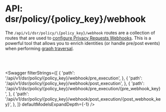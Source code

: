 
# API: dsr/policy/\{policy_key}/webhook

The `/api/v1/dsr/policy/\{policy_key}/webhook` routes are a collection of routes that are used to [configure Privacy Requests Webhooks](/docs/dev-docs/configuration/privacy-requests/webhooks). This is a powerful tool that allows you to enrich identities (or handle pre/post events) when performing [graph traversal](/docs/dev-docs/configuration/privacy-requests/graphs).

<br></br>

<Swagger 
    filterStrings={[
        {
            'path': '/api/v1/dsr/policy/{policy_key}/webhook/pre_execution',
        },
        {
            'path': '/api/v1/dsr/policy/{policy_key}/webhook/post_execution',
        },
        {
            'path': '/api/v1/dsr/policy/{policy_key}/webhook/pre_execution/{pre_webhook_key}',
        },
        {
            'path': '/api/v1/dsr/policy/{policy_key}/webhook/post_execution/{post_webhook_key}',
        },
    ]} 
    defaultModelsExpandDepth={-1}
/>
